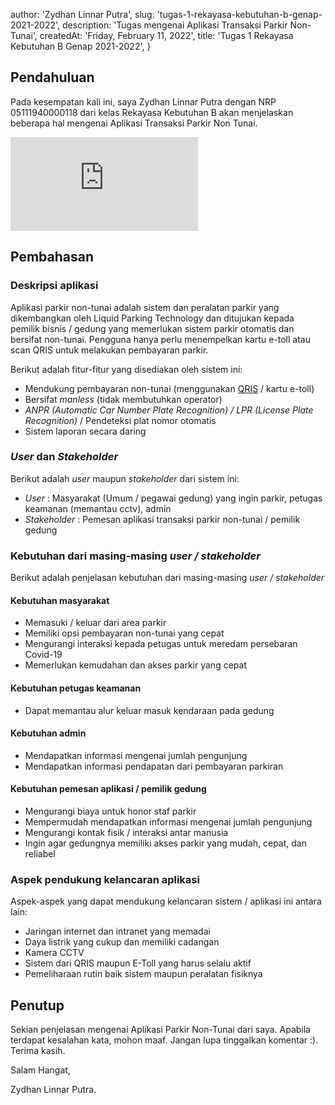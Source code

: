 
  author: 'Zydhan Linnar Putra',
  slug: 'tugas-1-rekayasa-kebutuhan-b-genap-2021-2022',
  description: 'Tugas mengenai Aplikasi Transaksi Parkir Non-Tunai',
  createdAt: 'Friday, February 11, 2022',
  title: 'Tugas 1 Rekayasa Kebutuhan B Genap 2021-2022',
}

## Pendahuluan

Pada kesempatan kali ini, saya Zydhan Linnar Putra dengan NRP 05111940000118 dari kelas Rekayasa Kebutuhan B akan menjelaskan beberapa hal mengenai Aplikasi Transaksi Parkir Non Tunai.

<div className="relative pb-[56.25%]">
  <iframe
    className="absolute top-0 left-0 w-full h-full"
    src="https://www.youtube.com/embed/rcQKk4P_qVE"
    title="YouTube video player"
    frameBorder="0"
    allow="accelerometer; autoplay; clipboard-write; encrypted-media; gyroscope; picture-in-picture"
    allowFullScreen
  ></iframe>
</div>

## Pembahasan

### Deskripsi aplikasi

Aplikasi parkir non-tunai adalah sistem dan peralatan parkir yang dikembangkan oleh Liquid Parking Technology dan ditujukan kepada pemilik bisnis / gedung yang memerlukan sistem parkir otomatis dan bersifat non-tunai. Pengguna hanya perlu menempelkan kartu e-toll atau scan QRIS untuk melakukan pembayaran parkir.

Berikut adalah fitur-fitur yang disediakan oleh sistem ini:

- Mendukung pembayaran non-tunai (menggunakan [QRIS](https://qris.id/homepage/) / kartu e-toll)
- Bersifat _manless_ (tidak membutuhkan operator)
- _ANPR (Automatic Car Number Plate Recognition) / LPR (License Plate Recognition)_ / Pendeteksi plat nomor otomatis
- Sistem laporan secara daring

### _User_ dan _Stakeholder_

Berikut adalah _user_ maupun _stakeholder_ dari sistem ini:

- _User_ : Masyarakat (Umum / pegawai gedung) yang ingin parkir, petugas keamanan (memantau cctv), admin
- _Stakeholder_ : Pemesan aplikasi transaksi parkir non-tunai / pemilik gedung

### Kebutuhan dari masing-masing _user / stakeholder_

Berikut adalah penjelasan kebutuhan dari masing-masing _user / stakeholder_

#### Kebutuhan masyarakat

- Memasuki / keluar dari area parkir
- Memiliki opsi pembayaran non-tunai yang cepat
- Mengurangi interaksi kepada petugas untuk meredam persebaran Covid-19
- Memerlukan kemudahan dan akses parkir yang cepat

#### Kebutuhan petugas keamanan

- Dapat memantau alur keluar masuk kendaraan pada gedung

#### Kebutuhan admin

- Mendapatkan informasi mengenai jumlah pengunjung
- Mendapatkan informasi pendapatan dari pembayaran parkiran

#### Kebutuhan pemesan aplikasi / pemilik gedung

- Mengurangi biaya untuk honor staf parkir
- Mempermudah mendapatkan informasi mengenai jumlah pengunjung
- Mengurangi kontak fisik / interaksi antar manusia
- Ingin agar gedungnya memiliki akses parkir yang mudah, cepat, dan reliabel

### Aspek pendukung kelancaran aplikasi

Aspek-aspek yang dapat mendukung kelancaran sistem / aplikasi ini antara lain:

- Jaringan internet dan intranet yang memadai
- Daya listrik yang cukup dan memiliki cadangan
- Kamera CCTV
- Sistem dari QRIS maupun E-Toll yang harus selalu aktif
- Pemeliharaan rutin baik sistem maupun peralatan fisiknya

## Penutup

Sekian penjelasan mengenai Aplikasi Parkir Non-Tunai dari saya. Apabila terdapat kesalahan kata, mohon maaf. Jangan lupa tinggalkan komentar :). Terima kasih.

Salam Hangat,

Zydhan Linnar Putra.

